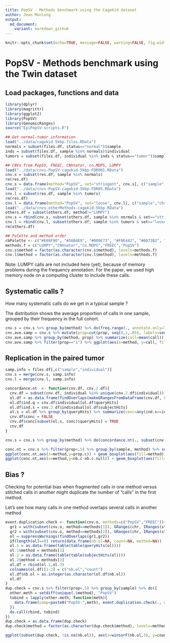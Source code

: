 ```yaml
---
title: PopSV - Methods benchmark using the CageKid dataset
author: Jean Monlong
output:
  md_document:
    variant: markdown_github
---
```


```r
knitr::opts_chunk$set(echo=TRUE, message=FALSE, warning=FALSE, fig.width=10, tidy=TRUE)
```

# PopSV - Methods benchmark using the Twin dataset

## Load packages, functions and data

```r
library(dplyr)
library(magrittr)
library(ggplot2)
library(PopSV)
library(GenomicRanges)
source("EpiPopSV-scripts.R")

## Get normal-tumor information
load("../data/cagekid-5kbp-files.RData")
normals = subset(files.df, status=="normal")$sample
inds = subset(files.df, sample %in% normals)$individual
tumors = subset(files.df, individual %in% inds & status=="tumor")$sample

## CNVs from PopSV, FREEC, CNVnator, cn.MOPS, LUMPY
load("../data/cnvs-PopSV-cagekid-5kbp-FDR001.RData")
cnv.s = subset(res.df, sample %in% normals)
rm(res.df)
cnv.s = data.frame(method="PopSV", set="stringent", cnv.s[, c("sample","chr","start","end")])
load("../data/cnvs-PopSV-cagekid-5kbp-FDR05.RData")
cnv.l = subset(res.df, sample %in% tumors)
rm(res.df)
cnv.l = data.frame(method="PopSV", set="loose", cnv.l[, c("sample","chr","start","end")])
load("../data/cnvs-otherMethods-cagekid-5kbp.RData")
others.df = subset(others.df, method!="LUMPY")
cnv.s = rbind(cnv.s, subset(others.df, sample %in% normals & set=="stringent")[, c("method","set","sample","chr","start","end")])
cnv.l = rbind(cnv.l, subset(others.df, sample %in% tumors & set=="loose")[,  c("method","set","sample","chr","start","end")])
rm(others.df)

## Palette and method order
cbPalette <- c("#E69F00", "#56B4E9", "#009E73", "#F0E442", "#0072B2", "#D55E00", "#CC79A7")
methods.f = c("LUMPY","CNVnator","cn.MOPS","FREEC","PopSV")
cnv.s$method = factor(as.character(cnv.s$method), levels=methods.f)
cnv.l$method = factor(as.character(cnv.l$method), levels=methods.f)
```

Note: LUMPY calls are not included here (yet), because of memory problems during the frequency annotation. For the paper, we used high memory node on a computing cluster to include these calls.

## Systematic calls ?

How many systematic calls do we get in a typical sample ? 

The distribution shows the average proportion of calls in one sample, grouped by their frequency in the full cohort.


```r
cnv.s = cnv.s %>% group_by(method) %>% do(freq.range(., annotate.only=TRUE))
cnv.ave.samp = cnv.s %>% mutate(prop=cut(prop, seq(0,1,.05), labels=seq(0.05,1,.05))) %>% group_by(method, sample, prop) %>% summarize(call=n()) %>% group_by(method, sample) %>% mutate(call=call/sum(call)) 
cnv.ave.samp %>% group_by(method, prop) %>% summarize(call=mean(call)) %>% ggplot(aes(x=prop, y=call, fill=method)) + geom_bar(stat="identity") + facet_grid(method~., scales="free") + theme_bw() + scale_fill_manual(values=cbPalette) + guides(fill=FALSE) + xlab("frequency") + ylab("proportion of calls")
cnv.ave.samp %>% filter(prop=="1") %>% ggplot(aes(x=method, y=call, fill=method)) + geom_boxplot() + theme_bw() + coord_flip() + scale_fill_manual(values=cbPalette) + guides(fill=FALSE) + ylim(0,1) + ylab("proportion of systematic calls (>95% of the cohort)")
```


## Replication in the paired tumor

```r
samp.info = files.df[,c("sample","individual")]
cnv.s = merge(cnv.s, samp.info)
cnv.l = merge(cnv.l, samp.info)

concordance.nt  <- function(cnv.df, cnv.2.df){
  cnv.df = subset(cnv.df, individual %in% unique(cnv.2.df$individual))
  ol.df = as.data.frame(findOverlaps(makeGRangesFromDataFrame(cnv.df, keep.extra.columns=TRUE), makeGRangesFromDataFrame(cnv.2.df, keep.extra.columns=TRUE)))
  ol.df$ind.q = cnv.df$individual[ol.df$queryHits]
  ol.df$ind.s = cnv.2.df$individual[ol.df$subjectHits]
  ol.s = ol.df %>% group_by(queryHits) %>% summarize(conc=any(ind.s==ind.q))
  cnv.df$conc = FALSE
  cnv.df$conc[subset(ol.s, conc)$queryHits] = TRUE
  cnv.df
}

cnv.s = cnv.s %>% group_by(method) %>% do(concordance.nt(., subset(cnv.l, method==.$method[1]))) %>% ungroup %>% mutate(conc.null = as.logical(rbinom(n(), 1, prop)))
```


```r
conc.nt = cnv.s %>% filter(prop<.5) %>% group_by(sample, method) %>% summarize(nb.c=sum(conc), prop.c=mean(conc), nb.c.null=sum(conc.null), prop.c.null=mean(conc.null)) %>% mutate(method = factor(as.character(method), levels=methods.f))
ggplot(conc.nt,aes(x=method,y=prop.c)) + geom_boxplot(aes(fill=method)) + theme_bw() + xlab("")  + ylab("proportion of replicated calls per sample") + ylim(0,1) + coord_flip() + guides(fill=FALSE) + scale_fill_manual(values=cbPalette)
ggplot(conc.nt,aes(x=method,y=nb.c-nb.c.null)) + geom_boxplot(aes(fill=method)) + theme_bw() + xlab("")  + ylab("number of replicated calls per sample") + coord_flip() + guides(fill=FALSE) + scale_fill_manual(values=cbPalette)
```


## Bias ?

Checking for potential bias when fragmented calls in one method versus stitched calls in another might duplicate the number of "calls" in the first method.

Let's see how many calls in one method overlaps several calls in another method

```r
event.duplication.check <- function(cnv.o, methods=c("PopSV","FREEC")){
  gr1 = with(subset(cnv.o, method==methods[1]), GRanges(chr, IRanges(start, end)))
  gr2 = with(subset(cnv.o, method==methods[2]), GRanges(chr, IRanges(start, end)))
  ol = suppressWarnings(findOverlaps(gr1,gr2))
  if(length(ol)==0) return(data.frame(nb.ol=NA, count=NA, method=NA))
  ol.1 = as.data.frame(table(table(queryHits(ol))))
  ol.1$method = methods[1]
  ol.2 = as.data.frame(table(table(subjectHits(ol))))
  ol.2$method = methods[2]
  ol.df = rbind(ol.1,ol.2)
  colnames(ol.df)[1:2] = c("nb.ol","count")
  ol.df$nb.ol = as.integer(as.character(ol.df$nb.ol))
  ol.df
}
dup.check = cnv.s %>% filter(prop<.5) %>% group_by(sample) %>% do({
  other.meth = setdiff(unique(.$method), "PopSV")
  tobind = lapply(other.meth, function(meth){
    data.frame(comp=paste0("PopSV-",meth), event.duplication.check(., methods=c("PopSV",meth)))
  })
  do.call(rbind, tobind)        
})
dup.check = as.data.frame(dup.check)
dup.check$method = factor(as.character(dup.check$method), levels=methods.f)
```

```r
ggplot(subset(dup.check, !is.na(nb.ol)), aes(x=winsorF(nb.ol,3), y=count, fill=method, group=paste(method,winsorF(nb.ol,3)))) + geom_boxplot()  + theme_bw() + xlab("overlapping X calls from other method") + ylab("number of calls per sample") + facet_grid(comp~., scales="free") + theme(text=element_text(size=18), legend.position="top") + scale_fill_manual(values=cbPalette) + scale_x_continuous(breaks=1:3, labels=c(1,2,"3+")) + coord_flip()
```
